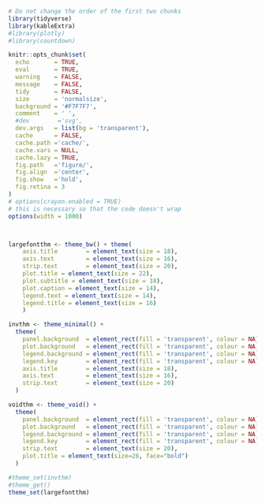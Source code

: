 ```r
# Do not change the order of the first two chunks
library(tidyverse)
library(kableExtra)
#library(plotly)
#library(countdown)
```
```r
knitr::opts_chunk$set(
  echo       = TRUE,
  eval       = TRUE,
  warning    = FALSE,
  message    = FALSE,
  tidy       = FALSE,
  size       = 'normalsize',
  background = '#F7F7F7',
  comment    = ' ',
  #dev        ='svg',
  dev.args   = list(bg = 'transparent'),
  cache      = FALSE,
  cache.path ='cache/',
  cache.vars = NULL,
  cache.lazy = TRUE,
  fig.path   ='figure/',
  fig.align  ='center',
  fig.show   ='hold',
  fig.retina = 3
)
# options(crayon.enabled = TRUE)
# this is necessary so that the code doesn't wrap
options(width = 1000)



largefontthm <- theme_bw() + theme(
    axis.title        = element_text(size = 18),
    axis.text         = element_text(size = 16),
    strip.text        = element_text(size = 20),
    plot.title = element_text(size = 22),
    plot.subtitle = element_text(size = 18),
    plot.caption = element_text(size = 14),
    legend.text = element_text(size = 14),
    legend.title = element_text(size = 16)
    )

invthm <- theme_minimal() +
  theme(
    panel.background  = element_rect(fill = 'transparent', colour = NA),
    plot.background   = element_rect(fill = 'transparent', colour = NA),
    legend.background = element_rect(fill = 'transparent', colour = NA),
    legend.key        = element_rect(fill = 'transparent', colour = NA),
    axis.title        = element_text(size = 18),
    axis.text         = element_text(size = 16),
    strip.text        = element_text(size = 20)
  )

voidthm <- theme_void() + 
  theme(
    panel.background  = element_rect(fill = 'transparent', colour = NA),
    plot.background   = element_rect(fill = 'transparent', colour = NA),
    legend.background = element_rect(fill = 'transparent', colour = NA),
    legend.key        = element_rect(fill = 'transparent', colour = NA),
    strip.text        = element_text(size = 20),
    plot.title = element_text(size=28, face="bold")
  )

#theme_set(invthm)
#theme_get()
theme_set(largefontthm)
```
